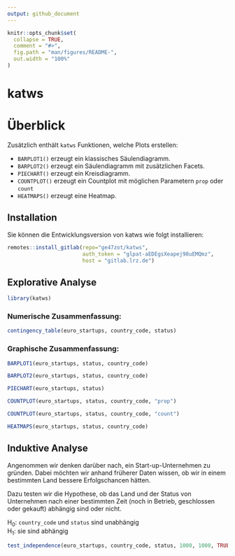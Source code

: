 ```yaml
---
output: github_document
---
```


<!-- README.md is generated from README.Rmd. Please edit that file -->

```r
knitr::opts_chunk$set(
  collapse = TRUE,
  comment = "#>",
  fig.path = "man/figures/README-",
  out.width = "100%"
)
```

# katws

<!-- badges: start -->
<!-- badges: end -->

# Überblick
Zusätzlich enthält `katws` Funktionen, welche Plots erstellen:

* `BARPLOT1()` erzeugt ein klassisches Säulendiagramm.
* `BARPLOT2()` erzeugt ein Säulendiagramm mit zusätzlichen Facets.
* `PIECHART()` erzeugt ein Kreisdiagramm.
* `COUNTPLOT()` erzeugt ein Countplot mit möglichen Parametern `prop` oder `count`
* `HEATMAPS()` erzeugt eine Heatmap.

## Installation

Sie können die Entwicklungsversion von katws wie folgt installieren:

``` r
remotes::install_gitlab(repo="ge47zot/katws", 
                        auth_token = "glpat-aEDEgsXeapej98uEMQmz",
                        host = "gitlab.lrz.de")
```

## Explorative Analyse
```r
library(katws)
```


### Numerische Zusammenfassung:
```r
contingency_table(euro_startups, country_code, status)
```


### Graphische Zusammenfassung:
```r
BARPLOT1(euro_startups, status, country_code)

BARPLOT2(euro_startups, status, country_code)

PIECHART(euro_startups, status)

COUNTPLOT(euro_startups, status, country_code, "prop")

COUNTPLOT(euro_startups, status, country_code, "count")

HEATMAPS(euro_startups, status, country_code)

```

## Induktive Analyse
Angenommen wir denken darüber nach, ein Start-up-Unternehmen 
zu gründen. Dabei möchten wir anhand früherer Daten wissen, ob wir in einem 
bestimmten Land bessere Erfolgschancen hätten.  

Dazu testen wir die Hypothese, ob das Land und der Status von Unternehmen nach 
einer bestimmten Zeit (noch in Betrieb, geschlossen oder gekauft) abhängig sind 
oder nicht.

H~0~: `country_code` und `status` sind unabhängig \
H~1~: sie sind abhängig



```r
test_independence(euro_startups, country_code, status, 1000, 1000, TRUE);
```

